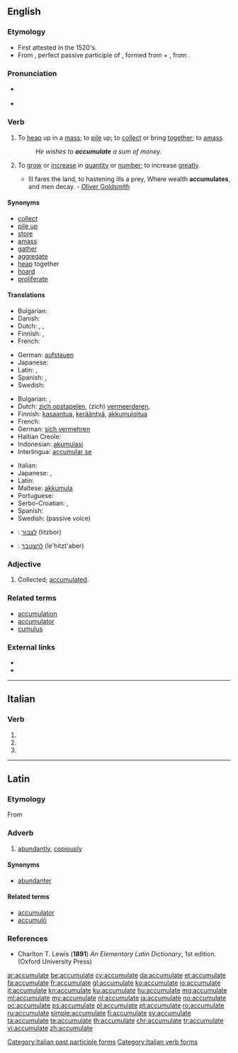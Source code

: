 ==English==

===Etymology===
* First attested in the 1520's.
* From {{etyl|la|en}} {{term/t|la|accumulātus}}, perfect passive participle of {{term/t|la|accumulō||amass, pile up}}, formed from {{term|ad||to, towards, at|lang=la}} + {{term/t|la|cumulō||heap}}, from {{term|cumulus||a heap|lang=la}}.

===Pronunciation===
* {{a|UK}} {{IPA|/əˈkjuːmjʊˌleɪt/}}
* {{a|US}} {{IPA|/ə.ˈkjum.jə.ˌleɪt/}}

===Verb===
{{en-verb|accumulat|ing}}

# {{context|transitive|lang=en}} To [[heap]] up in a [[mass]]; to [[pile]] up; to [[collect]] or bring [[together]]; to [[amass]].
#: ''He wishes to '''accumulate''' a sum of money.''
# {{context|intransitive|lang=en}} To [[grow]] or [[increase]] in [[quantity]] or [[number]]; to increase [[greatly]].
#* Ill fares the land, to hastening ills a prey, Where wealth '''accumulates''', and men decay. - [[w:Oliver Goldsmith|Oliver Goldsmith]]

====Synonyms====
* [[collect]]
* [[pile up]]
* [[store]]
* [[amass]]
* [[gather]]
* [[aggregate]]
* [[heap]] together
* [[hoard]]
* [[proliferate]]

====Translations====
{{trans-top|to pile up}}
* Bulgarian: {{t+|bg|натрупвам}}
* Danish: {{t+|da|akkumulere}}
* Dutch: {{t|nl|opstapelen}}, {{t+|nl|vermeerderen}}, {{t+|nl|accumuleren}}
* Finnish: {{t+|fi|kasata}}, {{t+|fi|kerätä}}
* French: {{t+|fr|accumuler}}
{{trans-mid}}
* German: [[aufstauen]]
* Japanese: {{t+|ja|積む|tr=tsumu}}
* Latin: {{t|la|accumulō}},  {{t|la|cumulō}}
* Spanish: {{t+|es|acumular}}, {{t+|es|amontonar}}
* Swedish: {{t+|sv|ackumelera}}
{{trans-bottom}}

{{trans-top|to grow in number}}
* Bulgarian: {{t|bg|събирам се}},  {{t|bg|увеличавам се}}
* Dutch: [[zich opstapelen]], (zich) [[vermeerderen]],  {{t+|nl|accumuleren}}
* Finnish: [[kasaantua]], [[kerääntyä]], [[akkumuloitua]]
* French: {{t+|fr|accumuler}}
* German: [[sich vermehren]]
* Haitian Creole: {{t|ht|akimile}}
* Indonesian: [[akumulasi]]
* Interlingua: [[accumular se]]
{{trans-mid}}
* Italian: {{t|it|accumularsi}}
* Japanese: {{t|ja|蓄積|alt=蓄積する|tr=ちくせきする chikuseki suru}}, {{t|ja|溜まる|tr=たまる, tamaru}}
* Latin: {{t|la|accumulō}}
* Maltese: [[akkumula]]
* Portuguese: {{t+|pt|acumular}}
* Serbo-Croatian: {{t|sh|akumulirati}},  {{t|sh|nakupljati}}
* Spanish: {{t|es|acumularse}}
* Swedish: {{t+|sv|ackumulera}} (passive voice)
{{trans-bottom}}

{{checktrans-top}}
* {{ttbc|he}}: [[לצבור]] (litzbor)
* {{ttbc|he}}: [[להצטבר]] (le'hitzt'aber)
{{trans-bottom}}

===Adjective===
{{en-adj|-}}

# {{context|poetic|rare|lang=en}} Collected; [[accumulated]].

===Related terms===
* [[accumulation]]
* [[accumulator]]
* [[cumulus]]

===External links===
* {{R:Webster 1913}}
* {{R:Century 1911}}

----

==Italian==

===Verb===
{{head|it}}

# {{conjugation of|accumulare||2|p|pres|ind|lang=it}}
# {{conjugation of|accumulare||2|p|imp|lang=it}}
# {{feminine plural of|accumulato|lang=it}}

[[Category:Italian past participle forms]]
[[Category:Italian verb forms]]

----

==Latin==

===Etymology===
From {{term/t|la|accumulō||amass, pile up}}

===Adverb===
{{la-adv|accumulat|accumulāt|e}}

# [[abundantly]], [[copiously]]

====Synonyms====
* [[abundanter]]

====Related terms====
* [[accumulator#Latin|accumulator]]
* [[accumulo#Latin|accumulō]]

===References===
* Charlton T. Lewis ('''1891''') ''An Elementary Latin Dictionary'', 1st edition. (Oxford University Press)

[[ar:accumulate]]
[[be:accumulate]]
[[cy:accumulate]]
[[da:accumulate]]
[[et:accumulate]]
[[fa:accumulate]]
[[fr:accumulate]]
[[gl:accumulate]]
[[ko:accumulate]]
[[io:accumulate]]
[[it:accumulate]]
[[kn:accumulate]]
[[ku:accumulate]]
[[hu:accumulate]]
[[mg:accumulate]]
[[ml:accumulate]]
[[my:accumulate]]
[[nl:accumulate]]
[[ja:accumulate]]
[[no:accumulate]]
[[oc:accumulate]]
[[ps:accumulate]]
[[pl:accumulate]]
[[pt:accumulate]]
[[ro:accumulate]]
[[ru:accumulate]]
[[simple:accumulate]]
[[fi:accumulate]]
[[sv:accumulate]]
[[ta:accumulate]]
[[te:accumulate]]
[[th:accumulate]]
[[chr:accumulate]]
[[tr:accumulate]]
[[vi:accumulate]]
[[zh:accumulate]]